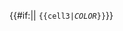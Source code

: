 {{#if:{{{1|}}}|{{cell|{{{1}}}|style={{{style|}}}}}{{cell|{{{1}}}|style={{{style|}}}}}{{cell|{{{1}}}|style={{{style|}}}}}|
<code><nowiki>{{cell3|</nowiki>''COLOR''<nowiki>}}</nowiki></code>}}